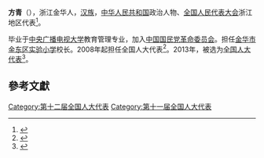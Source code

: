 '''方青'''（{{bd|1970年||}}），浙江金华人，[[汉族|汉族]]，[[中华人民共和国|中华人民共和国]]政治人物、[[全国人民代表大会|全国人民代表大会]]浙江地区代表<ref>{{cite web|author=新华网|title=第十一届全国人大代表|url=http://news.xinhuanet.com/ziliao/2008-03/03/content_7708230.htm?node=36628|publisher=新华网|accessdate=2014-01-07|archive-date=2014-01-10|archive-url=https://web.archive.org/web/20140110211415/http://news.xinhuanet.com/ziliao/2008-03/03/content_7708230.htm?node=36628|dead-url=no}}</ref>。

毕业于[[中央广播电视大学|中央广播电视大学]]教育管理专业，加入[[中国国民党革命委员会|中国国民党革命委员会]]。担任[[金华市金东区实验小学|金华市金东区实验小学]]校长。2008年起担任全国人大代表<ref>{{cite news|title=全国人大代表信息-方青|url= http://210.82.31.1:8084/delegate/viewDelegate.action?dbid=110867|accessdate=2013-04-05|newspaper=全国人大网|archive-url=https://web.archive.org/web/20140326074220/http://www.npc.gov.cn/delegate/viewDelegate.action?dbid=110867|archive-date=2014-03-26|dead-url=yes}}</ref>。2013年，被选为[[全国人大代表|全国人大代表]]<ref>{{cite news|title=全国人大代表信息-方青|url= http://210.82.31.1:8084/delegate/viewDelegate.action?dbid=120834|accessdate=2013-03-28|newspaper=全国人大网|archive-url=https://web.archive.org/web/20140326074335/http://www.npc.gov.cn/delegate/viewDelegate.action?dbid=120834|archive-date=2014-03-26|dead-url=yes}}</ref>。

==參考文獻==
{{reflist}}
{{中国政治人物小作品}}

[[Category:第十二届全国人大代表|Category:第十二届全国人大代表]]
[[Category:第十一届全国人大代表|Category:第十一届全国人大代表]]